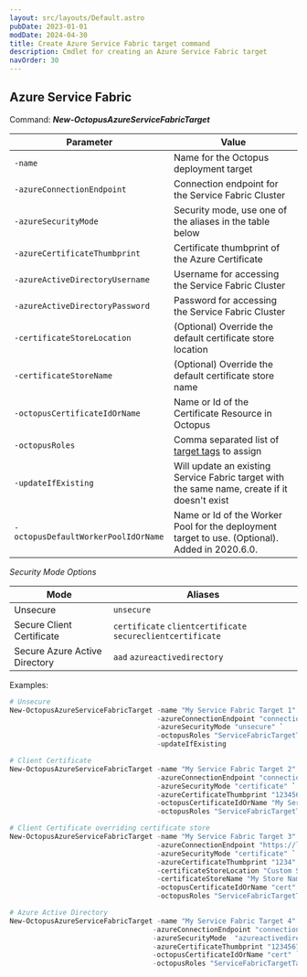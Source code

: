 ```yaml
---
layout: src/layouts/Default.astro
pubDate: 2023-01-01
modDate: 2024-04-30
title: Create Azure Service Fabric target command
description: Cmdlet for creating an Azure Service Fabric target
navOrder: 30
---
```


## Azure Service Fabric

Command: **_New-OctopusAzureServiceFabricTarget_**

| Parameter                           | Value                                                       |
| ----------------------------------- | -------------------------------------------------           |
| `-name`                             | Name for the Octopus deployment target                      |
| `-azureConnectionEndpoint`          | Connection endpoint for the Service Fabric Cluster          |
| `-azureSecurityMode`                | Security mode, use one of the aliases in the table below    |
| `-azureCertificateThumbprint`       | Certificate thumbprint of the Azure Certificate             |
| `-azureActiveDirectoryUsername`     | Username for accessing the Service Fabric Cluster           |
| `-azureActiveDirectoryPassword`     | Password for accessing the Service Fabric Cluster           |
| `-certificateStoreLocation`         | (Optional) Override the default certificate store location  |
| `-certificateStoreName`             | (Optional) Override the default certificate store name      |
| `-octopusCertificateIdOrName`       | Name or Id of the Certificate Resource in Octopus           |
| `-octopusRoles`                     | Comma separated list of [target tags](/docs/infrastructure/deployment-targets/#target-roles) to assign                     |
| `-updateIfExisting`                 | Will update an existing Service Fabric target with the same name, create if it doesn't exist |
| `-octopusDefaultWorkerPoolIdOrName` | Name or Id of the Worker Pool for the deployment target to use. (Optional). Added in 2020.6.0. |

_Security Mode Options_

| Mode | Aliases |
| --- | --- |
| Unsecure | `unsecure` |
| Secure Client Certificate | `certificate` `clientcertificate` `secureclientcertificate` |
| Secure Azure Active Directory | `aad` `azureactivedirectory`|

Examples:
```powershell
# Unsecure
New-OctopusAzureServiceFabricTarget -name "My Service Fabric Target 1" `
                                    -azureConnectionEndpoint "connectionEndpoint" `
                                    -azureSecurityMode "unsecure" `
                                    -octopusRoles "ServiceFabricTargetTag" `
                                    -updateIfExisting

# Client Certificate
New-OctopusAzureServiceFabricTarget -name "My Service Fabric Target 2" `
                                    -azureConnectionEndpoint "connectionEndpoint" `
                                    -azureSecurityMode "certificate" `
                                    -azureCertificateThumbprint "1234567890" `
                                    -octopusCertificateIdOrName "My Service Fabric Certificate" `
                                    -octopusRoles "ServiceFabricTargetTag"

# Client Certificate overriding certificate store
New-OctopusAzureServiceFabricTarget -name "My Service Fabric Target 3" `
                                    -azureConnectionEndpoint "https://localhost" `
                                    -azureSecurityMode "certificate" `
                                    -azureCertificateThumbprint "1234" `
                                    -certificateStoreLocation "Custom Store Location" `
                                    -certificateStoreName "My Store Name" `
                                    -octopusCertificateIdOrName "cert" `
                                    -octopusRoles "ServiceFabricTargetTag"

# Azure Active Directory
New-OctopusAzureServiceFabricTarget -name "My Service Fabric Target 4" `
                                   -azureConnectionEndpoint "connectionEndpoint" `
                                   -azureSecurityMode  "azureactivedirectory" `
                                   -azureCertificateThumbprint "1234567890" `
                                   -octopusCertificateIdOrName "cert" `
                                   -octopusRoles "ServiceFabricTargetTag"

```

<CreateDeploymentTargetsHint />